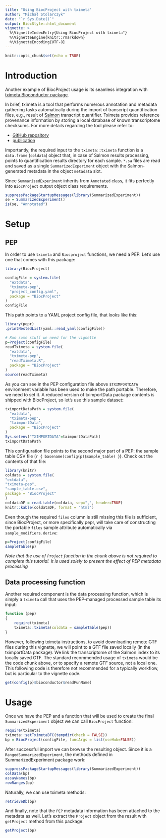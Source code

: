 ```yaml
---
title: "Using BiocProject with tximeta"
author: "Michał Stolarczyk"
date: "`r Sys.Date()`"
output: BiocStyle::html_document
vignette: >
  %\VignetteIndexEntry{Using BiocProject with tximeta"}
  %\VignetteEngine{knitr::rmarkdown}
  %\VignetteEncoding{UTF-8}
---
```


```r
knitr::opts_chunk$set(echo = TRUE)
```

# Introduction

Another example of BiocProject usage is its seamless integration with [tximeta Bioconductor package](https://www.bioconductor.org/packages/release/bioc/html/tximeta.html).

In brief, tximeta is a tool that performs numerous annotation and metadata gathering tasks automatically during the import of transcript quantification files, e.g., result of [Salmon](https://salmon.readthedocs.io/en/latest/salmon.html) transcript quantifier. Tximeta provides reference provenance information by storing a local database of known transcriptome checksums. For more details regarding the tool please refer to:

- [GitHub repository](https://github.com/mikelove/tximeta)
- [publication](https://journals.plos.org/ploscompbiol/article?id=10.1371/journal.pcbi.1007664)

Importantly, the required input to the `tximeta::tximeta` function is a `data.frame` (`coldata`) object that, in case of Salmon results processing, points to quantification results directory for each sample. `*.sa` files are read and saved as a single `SummarizedExperiment` object with the Salmon-generated metadata in the object `metadata` slot.

Since `SummarizedExperiment` inherits from `Annotated` class, it fits perfectly into `BiocProject` output object class requirements.

```r
suppressPackageStartupMessages(library(SummarizedExperiment))
se = SummarizedExperiment()
is(se, "Annotated")
```

# Setup

## PEP

In order to use `tximeta` and `Biocproject` functions, we need a PEP. Let's use one that comes with this package:

```r
library(BiocProject)

configFile = system.file(
  "extdata",
  "tximeta-pep",
  "project_config.yaml",
  package = "BiocProject"
)
configFile
```

This path points to a YAML project config file, that looks like this:

```r
library(pepr)
.printNestedList(yaml::read_yaml(configFile))
```

```r
# Run some stuff we need for the vignette
p=Project(configFile)
readTximeta = system.file(
  "extdata",
  "tximeta-pep",
  "readTximeta.R",
  package = "BiocProject"
)
source(readTximeta)
```

As you can see in the PEP configuration file above `$TXIMPORTDATA` environment variable has been used to make the path portable. Therefore, we need to set it. A reduced version of tximportData package contents is shipped with BiocProject, so let's use this sample dataset:

```r
tximportDataPath = system.file(
  "extdata",
  "tximeta-pep",
  "tximportData",
  package = "BiocProject"
)
Sys.setenv("TXIMPORTDATA"=tximportDataPath)
tximportDataPath
```

This configuration file points to the second major part of a PEP: the 
sample table CSV file (``r { basename(config(p)$sample_table) }``). Check out the contents of that file:

```r
library(knitr)
coldata = system.file(
"extdata",
"tximeta-pep",
"sample_table.csv",
package = "BiocProject"
)
coldataDF = read.table(coldata, sep=",", header=TRUE)
knitr::kable(coldataDF, format = "html")
```

Even though the required `files` column is still missing this file is sufficient, since BiocProject, or more specifically pepr, will take care of constructing the portable `files` sample attribute automatically via `sample_modifiers.derive`:

```r
p=Project(configFile)
sampleTable(p)
```

*Note that the use of `Project` function in the chunk above is not required to complete this tutorial. It is used solely to present the effect of PEP metadata processing*

## Data processing function

Another required component is the data processing function, which is simply a `tximeta` call that uses the PEP-managed processed sample table its input:

```r
function (pep) 
{
    require(tximeta)
    tximeta::tximeta(coldata = sampleTable(pep))
}
```
However, following tximeta instructions, to avoid downloading remote GTF files during this vignette, we will point to a GTF file saved locally (in the tximportData package). We link the transcriptome of the Salmon index to its locally saved GTF. The standard recommended usage of `tximeta` would be the code chunk above, or to specify a remote GTF source, not a local one. This following code is therefore not recommended for a typically workflow, but is particular to the vignette code.
```r
get(config(p)$bioconductor$readFunName)
```

# Usage

Once we have the PEP and a function that will be used to create the final `SummarizedExperiment` object we can call `BiocProject` function:

```r
require(tximeta)
tximeta::setTximetaBFC(tempdir(check = FALSE))
bp = BiocProject(configFile, funcArgs = list(useHub=FALSE))
```
After successful import we can browse the resulting object. Since it is a `RangedSummarizedExperiment`, the methods defined in SummarizedExperiment package work:
```r
suppressPackageStartupMessages(library(SummarizedExperiment))
colData(bp)
assayNames(bp)
rowRanges(bp)
```
Naturally, we can use tximeta methods:
```r
retrieveDb(bp)
```
And finally, note that the `PEP` metadata information has been attached to the metadata as well. Let's extract the `Project` object from the result with `getProject` method from this package:

```r
getProject(bp)
```